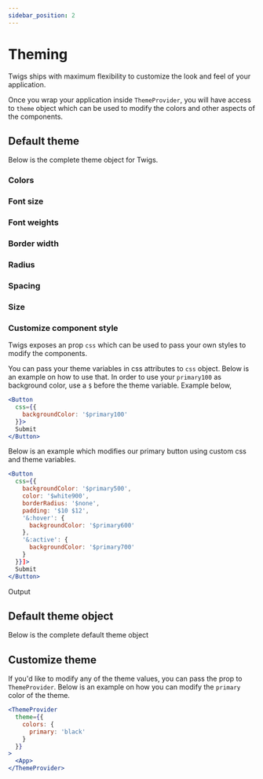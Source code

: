 ```yaml
---
sidebar_position: 2
---
```




# Theming

Twigs ships with maximum flexibility to customize the look and feel of your application. 

Once you wrap your application inside `ThemeProvider`, you will have access to `theme` object which can be used to modify the colors and other aspects of the components. 

## Default theme

Below is the complete theme object for Twigs. 

### Colors
<AllColors />
<Divider />

### Font size
<AllFontSizes />
<Divider />

### Font weights
<AllFontWeights />
<Divider />

### Border width
<AllBorderWidths />
<Divider />

### Radius
<AllRadii />
<Divider />

### Spacing
<AllSpaces />
<Divider />

### Size
<AllSizes />
<Divider />

### Customize component style

Twigs exposes an prop `css` which can be used to pass your own styles to modify the components. 

You can pass your theme variables in css attributes to `css` object. Below is an example on how to use that. In order to use your `primary100` as background color, use a `$` before the theme variable. Example below, 

```jsx
<Button 
  css={{
    backgroundColor: '$primary100'
  }}>
  Submit
</Button>
```

Below is an example which modifies our primary button using custom css and theme variables. 

```jsx
<Button 
  css={{
    backgroundColor: '$primary500',
    color: '$white900',
    borderRadius: '$none',
    padding: '$10 $12',
    '&:hover': {
      backgroundColor: '$primary600'
    },
    '&:active': {
      backgroundColor: '$primary700'
    }
  }}]>
  Submit
</Button>
```
Output
<CustomizedButton />

## Default theme object

Below is the complete default theme object
<DefaultThemeContainer />

## Customize theme

If you'd like to modify any of the theme values, you can pass the prop to `ThemeProvider`. Below is an example on how you can modify the `primary` color of the theme.

```jsx
<ThemeProvider
  theme={{
    colors: {
      primary: 'black'
    }
  }}
>
  <App>
</ThemeProvider>
```